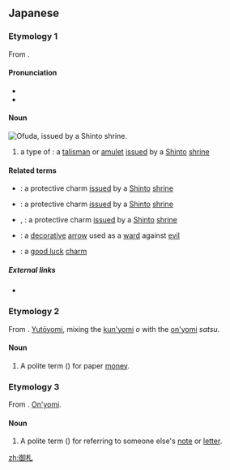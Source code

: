==Japanese==
{{ja-kanjitab|お|ふだ|yomi=kun}}

===Etymology 1===
From {{prefix|lang=ja|sort=おふだ|御|tr1=o|t1=honorific prefix|札|tr2=fuda|t2=tag, note}}.

====Pronunciation====
* {{l|ja|sc=Latn|訓読み|Kun'yomi}}
* {{IPA|lang=ja|[o̞ɸɯᵝda̠]}}

====Noun====
[[File:Koujin yama.png|thumb|Ofuda, [[issue]]d by a Shinto shrine.]]
{{ja-noun|おふだ}}

# a type of {{ja-l|護符||gofu}}: a [[talisman]] or [[amulet]] [[issue]]d by a [[Shinto]] [[shrine]]

====Related terms====
* {{ja-l|護符|ごふ|gofu}}: a protective charm [[issue]]d by a [[Shinto]] [[shrine]]
* {{ja-l|神札|しんさつ|shinsatsu}}: a protective charm [[issue]]d by a [[Shinto]] [[shrine]]
* {{ja-l|御守}}, {{ja-l|お守り|おまもり|omamori}}: a protective charm [[issue]]d by a [[Shinto]] [[shrine]]
* {{ja-l|破魔矢|はまや|hamaya}}: a [[decorative]] [[arrow]] used as a [[ward]] against [[evil]]
* {{ja-l|縁起物|えんぎもの|engimono}}: a [[good luck]] [[charm]]

=====External links=====
* {{pedia|Ofuda}}

===Etymology 2===
From {{prefix|lang=ja|sort=おさつ|御|tr1=o|t1=honorific prefix|札|tr2=satsu|t2=note, bank note}}. [[yutōyomi|Yutōyomi]], mixing the [[kun'yomi]] ''o'' with the [[on'yomi]] ''satsu''.

====Noun====
{{ja-noun|おさつ}}

# A polite term ({{ja-l|丁寧語||teineigo}}) for paper [[money]].

===Etymology 3===
From {{prefix|lang=ja|sort=きょさつ'|御|tr1=gyo|t1=honorific prefix|札|tr2=satsu|t2=note}}. [[on'yomi|On'yomi]].

====Noun====
{{ja-noun|ぎょさつ}}

# A polite term ({{l|ja|丁寧語|tr=''teineigo''}}) for referring to someone else's [[note]] or [[letter]].

[[zh:御札]]